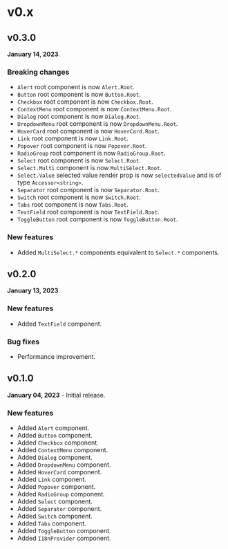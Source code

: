 # v0.x

## v0.3.0

**January 14, 2023**.

### Breaking changes

- `Alert` root component is now `Alert.Root`.
- `Button` root component is now `Button.Root`.
- `Checkbox` root component is now `Checkbox.Root`.
- `ContextMenu` root component is now `ContextMenu.Root`.
- `Dialog` root component is now `Dialog.Root`.
- `DropdownMenu` root component is now `DropdownMenu.Root`.
- `HoverCard` root component is now `HoverCard.Root`.
- `Link` root component is now `Link.Root`.
- `Popover` root component is now `Popover.Root`.
- `RadioGroup` root component is now `RadioGroup.Root`.
- `Select` root component is now `Select.Root`.
- `Select.Multi` component is now `MultiSelect.Root`.
- `Select.Value` selected value render prop is now `selectedValue` and is of type `Accessor<string>`.
- `Separator` root component is now `Separator.Root`.
- `Switch` root component is now `Switch.Root`.
- `Tabs` root component is now `Tabs.Root`.
- `TextField` root component is now `TextField.Root`.
- `ToggleButton` root component is now `ToggleButton.Root`.

### New features

- Added `MultiSelect.*` components equivalent to `Select.*` components.

## v0.2.0

**January 13, 2023**.

### New features

- Added `TextField` component.

### Bug fixes

- Performance improvement.

## v0.1.0

**January 04, 2023** - Initial release.

### New features

- Added `Alert` component.
- Added `Button` component.
- Added `Checkbox` component.
- Added `ContextMenu` component.
- Added `Dialog` component.
- Added `DropdownMenu` component.
- Added `HoverCard` component.
- Added `Link` component.
- Added `Popover` component.
- Added `RadioGroup` component.
- Added `Select` component.
- Added `Separator` component.
- Added `Switch` component.
- Added `Tabs` component.
- Added `ToggleButton` component.
- Added `I18nProvider` component.
